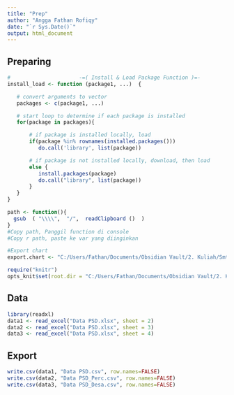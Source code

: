 ```yaml
---
title: "Prep"
author: "Angga Fathan Rofiqy"
date: "`r Sys.Date()`"
output: html_document
---
```


## Preparing

```r
#                      -=( Install & Load Package Function )=-
install_load <- function (package1, ...)  {   

   # convert arguments to vector
   packages <- c(package1, ...)

   # start loop to determine if each package is installed
   for(package in packages){

       # if package is installed locally, load
       if(package %in% rownames(installed.packages()))
          do.call('library', list(package))

       # if package is not installed locally, download, then load
       else {
          install.packages(package)
          do.call("library", list(package))
       }
   } 
}
```

```r
path <- function(){
  gsub  ( "\\\\",  "/",  readClipboard ()  )
}
#Copy path, Panggil function di console
#Copy r path, paste ke var yang diinginkan
```

```r
#Export chart
export.chart <- "C:/Users/Fathan/Documents/Obsidian Vault/2. Kuliah/Smt 5/8. Pengantar Sains Data/Tugas/Tugas Akhir/Chart"
```

```r
require("knitr")
opts_knit$set(root.dir = "C:/Users/Fathan/Documents/Obsidian Vault/2. Kuliah/Smt 5/8. Pengantar Sains Data/Tugas/Tugas Akhir")
```

## Data

```r
library(readxl)
data1 <- read_excel("Data PSD.xlsx", sheet = 2)
data2 <- read_excel("Data PSD.xlsx", sheet = 3)
data3 <- read_excel("Data PSD.xlsx", sheet = 4)
```

## Export

```r
write.csv(data1, "Data PSD.csv", row.names=FALSE)
write.csv(data2, "Data PSD_Perc.csv", row.names=FALSE)
write.csv(data3, "Data PSD_Desa.csv", row.names=FALSE)
```
